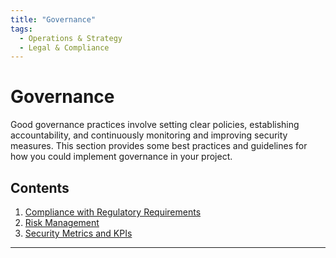 ```yaml
---
title: "Governance"
tags:
  - Operations & Strategy
  - Legal & Compliance
---
```



<TagProvider>
<TagFilter />

# Governance

<TagList tags={frontmatter.tags} />
<AttributionList contributors={frontmatter.contributors} />

Good governance practices involve setting clear policies, establishing accountability, and continuously monitoring and
improving security measures. This section provides some best practices and guidelines for how you could implement
governance in your project.

## Contents

1. [Compliance with Regulatory Requirements](/governance/compliance-regulatory-requirements)
2. [Risk Management](/governance/risk-management)
3. [Security Metrics and KPIs](/governance/security-metrics-kpis)

---

</TagProvider>
<ContributeFooter />
